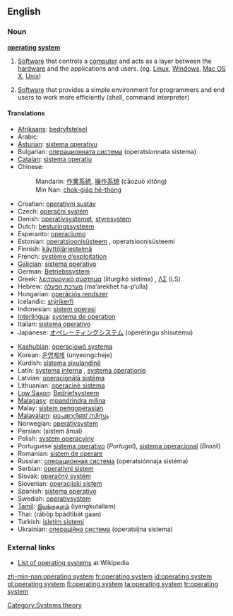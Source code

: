 ==English==

{{wikipedia}}

===Noun===
'''[[operating]] [[system]]'''

# {{software}} [[Software]] that controls a [[computer]] and acts as a layer between the [[hardware]] and the applications and users. (eg. [[Linux]], [[Windows]], [[Mac OS X]], [[Unix]])
# {{software}} [[Software]] that provides a simple environment for programmers and end users to work more efficiently (shell, command interpreter)

====Translations====
{{top}}
* [[Afrikaans]]: [[bedryfstelsel]]
* Arabic: {{ARchar|[[نظام تشغيل]]}} {{IPAchar|(niʐám tašğíl)}} {{m}}
* [[Asturian]]: [[sistema operativu]] {{m}}
* Bulgarian: [[операционната система]] (operatsionnata sistema) {{f}}
* [[Catalan]]: [[sistema operatiu]] {{m}}
* Chinese:
*: Mandarin: [[作業系統]], [[操作系统]] (cāozuò xìtǒng)
*: Min Nan: [[chok-gia̍p hē-thóng]]
* Croatian: [[operativni sustav]] {{m}}
* Czech: [[operační systém]] {{m}}
* Danish: [[operativsystemet]], [[styresystem]]
* Dutch: [[besturingssysteem]] {{n}}
* Esperanto: [[operaciumo]]
* Estonian: [[operatsioonisüsteem]] {{s}}, operatsioonisüsteemi {{p}}
* Finnish: [[käyttöjärjestelmä]]
* French: [[système d’exploitation]] {{m}}
* [[Galician]]: [[sistema operativo]] {{m}}
* German: [[Betriebssystem]] {{n}}
* Greek: [[λειτουργικό σύστημα]] (liturgikó sístima) {{n}}, [[ΛΣ]] (LS)
* Hebrew: [[מערכת הפעלה]] (ma‘arekhet ha-p‘ulla)
* Hungarian: [[operációs rendszer]]
* Icelandic: [[stýrikerfi]]
* Indonesian: [[sistem operasi]]
* [[Interlingua]]: [[systema de operation]]
* Italian: [[sistema operativo]] {{m}}
* Japanese: [[オペレーティングシステム]] (operētingu shisutemu)
{{mid}}
* [[Kashubian]]: [[òperacjowô systema]]
* Korean: [[운영체제]] (unyeongcheje)
* Kurdish: [[sîstema şixulandinê]]
* Latin: [[systema interna]] {{f}}, [[systema operationis]] {{f}}
* Latvian: [[operacionālā sistēma]]
* Lithuanian: [[operacinė sistema]]
* [[Low Saxon]]: [[Bedriefsysteem]]
* [[Malagasy]]: [[mpandrindra milina]]
* Malay: [[sistem pengoperasian]]
* [[Malayalam]]: [[ഓപറേറ്റിങ്ങ് സിസ്റ്റം]]
* Norwegian: [[operativsystem]]
* Persian: {{FAchar|[[سیستم عامل]]}} (sistem âmal)
* Polish: [[system operacyjny]] {{m}}
* Portuguese [[sistema operativo]] {{m}} (''Portugal''), [[sistema operacional]] {{m}} (''Brazil'')
* Romanian: [[sistem de operare]] {{n}}
* Russian: [[операционная система]] (operatsiónnaja sistéma) {{f}}
* Serbian: [[operativni sistem]]
* Slovak: [[operačný systém]] {{m}}
* Slovenian: [[operacijski sistem]]
* Spanish: [[sistema operativo]] {{m}}
* Swedish: [[operativsystem]]
* [[Tamil]]: [[இயங்குதளம்]] (iyangkutallam)
* Thai: {{THchar|[[ระบบปฏิบัติการ]]}} (rábòp bpàdtìbàt gaan)
* Turkish: [[işletim sistemi]]
* Ukrainian: [[операційна система]] (operatsijna sistema) {{f}}
{{bottom}}

===External links===
* [[w:List of operating systems|List of operating systems]] at Wikipedia

[[Category:Systems theory]]

[[zh-min-nan:operating system]]
[[fr:operating system]]
[[id:operating system]]
[[pl:operating system]]
[[fi:operating system]]
[[ta:operating system]]
[[tr:operating system]]
